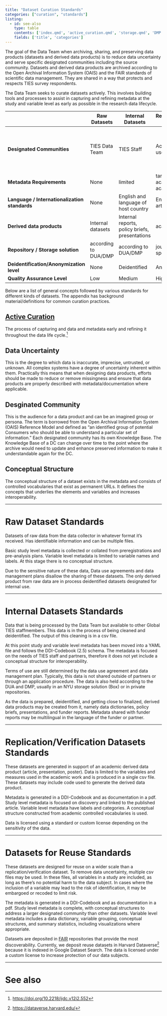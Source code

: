 ```yaml
---
title: "Dataset Curation Standards"
categories: ["curation", "standards"]
listing:
  - id: see-also
    type: table
    contents: ['index.qmd', 'active_curation.qmd', 'storage.qmd', 'DMP.qmd']
    fields: ['title', 'categories']
---
```


The goal of the Data Team when archiving, sharing, and preserving data products (datasets and derived data products) is to reduce data uncertainty and serve specific designated communities including the source community. Datasets and derived data products are archived according to the Open Archival Information System (OAIS) and the FAIR standards of scientific data management. They are shared in a way that protects and respects TIES survey respondents. 

The Data Team seeks to curate datasets actively. This involves building tools and processes to assist in capturing and refining metadata at the study and variable level as early as possible in the research data lifecycle. 

|   | Raw Datasets | Internal Datasets| Replication/Verification Datasets | Reuse Datasets |
|---|---|---|---|---| 
|**Designated Communities** | TIES Data Team| TIES Staff | Academic and scholarly users | Academic and scholarly users, host country (government) users, NGO users|
|**Metadata Requirements** | None | limited | targeted towards academic use including academic schemas | complete DDI codebook |
|**Language / Internationalization standards**| None | English and language of host country | English and language of article | English and language of host country |
|**Derived data products**| Internal datasets | Internal reports, policy briefs, presentations | academic articles | policy briefs, presentations |
|**Repository / Storage solution**| according to DUA/DMP | according to DUA/DMP | journal approved or sponsored repository | Harvard Dataverse |
|**Deidentification/Anonymization level** | None | Deidentified | Anonymized | Anonymized |
|**Quality Assurance Level** | Low | Medium | High | High |

Below are a list of general concepts followed by various standards for different kinds of datasets. The appendix has background material/definitions for common curation practices.

## [Active Curation](active_curation.qmd)

The process of capturing and data and metadata early and refining it throughout the data life cycle.^[<https://doi.org/10.2218/ijdc.v12i2.552>]

## Data Uncertainty

This is the degree to which data is inaccurate, imprecise, untrusted, or unknown. All complex systems have a degree of uncertainty inherent within them. Practically this means that when designing data products, efforts should be made to reduce or remove missingness and ensure that data products are properly described with metadata/documentation where applicable.

## Desginated Community 

This is the audience for a data product and can be an imagined group or persona. The term is borrowed from the Open Archival Information System (OAIS) Reference Model and defined as “an identified group of potential Consumers who should be able to understand a particular set of information.” Each designated community has its own Knowledge Base. The Knowledge Base of a DC can change over time to the point where the archive would need to update and enhance preserved information to make it understandable again for the DC.

## Conceptual Structure 

The conceptual structure of a dataset exists in the metadata and consists of controlled vocabularies that exist as permanent URLs. It defines the concepts that underlies the elements and variables and increases interoperability.

---

# Raw Dataset Standards

Datasets of raw data from the data collector in whatever format it's received. Has identifiable information and can be multiple files. 

Basic study level metadata is collected or collated from preregistrations and pre-analysis plans. Variable level metadata is limited to variable names and labels. At this stage there is no conceptual structure.

Due to the sensitive nature of these data, Data use agreements and data management plans disallow the sharing of these datasets. The only derived product from raw data are in process deidentified datasets designated for internal use.

---

# Internal Datasets Standards

Data that is being processed by the Data Team but available to other Global TIES staffmembers. This data is in the process of being cleaned and deidentified. The output of this cleaning is in a csv file.  

At this point study and variable level metadata has been moved into a YAML file and follows the DDI-Codebook (2.5) schema. The metadata is focused on the needs of TIES staff and partners, therefore it does not yet include a conceptual structure for interoperability. 

Terms of use are still determined by the data use agreement and data management plan. Typically, this data is not shared outside of partners or through an application procedure. The data is also held according to the DUA and DMP, usually in an NYU storage solution (Box) or in private repositories.

As the data is prepared, deidentified, and getting close to finalized, derived data products may be created from it, namely data dictionaries, policy briefs, presentations, and funder reports. Metadata shared with funder reports may be multilingual in the language of the funder or partner. 

---

# Replication/Verification Datasets Standards

These datasets are generated in support of an academic derived data product (article, presentation, poster). Data is limited to the variables and measures used in the academic work and is produced in a single csv file. These datasets may include code used to generate the derived data product.

Metadata is generated in a DDI-Codebook and as documentation in a pdf. Study level metadata is focused on discovery and linked to the published article. Variable level metadata have labels and categories. A conceptual structure constructed from academic controlled vocabularies is used.

Data is licensed using a standard or custom license depending on the sensitivity of the data.

---

# Datasets for Reuse Standards

These datasets are designed for reuse on a wider scale than a replication/verification dataset. To remove data uncertainty, multiple csv files may be used. In these files, all variables in a study are included, as long as there's no potential harm to the data subject. In cases where the inclusion of a variable may lead to the risk of identification, it may be embargoed or recoded to limit risk. 

The metadata is generated in a DDI-Codebook and as documentation in a pdf. Study level metadata is complete, with conceptual structures to address a larger designated community than other datasets. Variable level metadata includes a data dictionary, variable grouping, conceptual structures, and summary statistics, including visualizations where appropriate. 

Datasets are deposited in [FAIR](fair.qmd) repositories that provide the most discoverability. Currently, we deposit reuse datasets in Harvard Dataverse^[<https://dataverse.harvard.edu/>] because it is indexed in Google Dataset Search. The data is licensed under a custom license to increase protection of our data subjects. 

---

# See also
